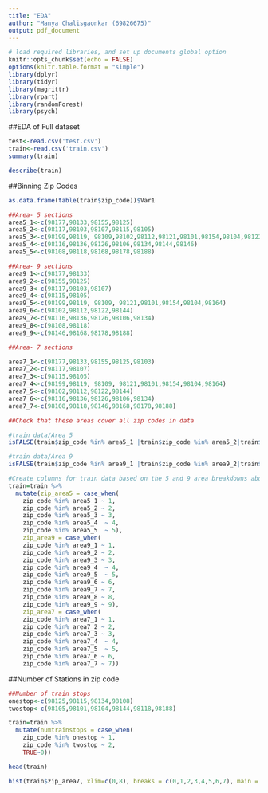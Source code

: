 ```yaml
---
title: "EDA"
author: "Manya Chalisgaonkar (69826675)"
output: pdf_document
---
```


```r
# load required libraries, and set up documents global option
knitr::opts_chunk$set(echo = FALSE)
options(knitr.table.format = "simple")
library(dplyr)
library(tidyr)
library(magrittr)
library(rpart)
library(randomForest)
library(psych)
```

##EDA of Full dataset
```r
test<-read.csv('test.csv')   
train<-read.csv('train.csv')   
summary(train)
```

```r
describe(train)
```


##Binning Zip Codes
```r
as.data.frame(table(train$zip_code))$Var1
```


```r
##Area- 5 sections
area5_1<-c(98177,98133,98155,98125)
area5_2<-c(98117,98103,98107,98115,98105)
area5_3<-c(98199,98119, 98109,98102,98112,98121,98101,98154,98104,98122,98164)
area5_4<-c(98116,98136,98126,98106,98134,98144,98146)
area5_5<-c(98108,98118,98168,98178,98188)

##Area- 9 sections
area9_1<-c(98177,98133)
area9_2<-c(98155,98125)
area9_3<-c(98117,98103,98107)
area9_4<-c(98115,98105)
area9_5<-c(98199,98119, 98109, 98121,98101,98154,98104,98164)
area9_6<-c(98102,98112,98122,98144)
area9_7<-c(98116,98136,98126,98106,98134)
area9_8<-c(98108,98118)
area9_9<-c(98146,98168,98178,98188)
```


```r
##Area- 7 sections

area7_1<-c(98177,98133,98155,98125,98103)
area7_2<-c(98117,98107)
area7_3<-c(98115,98105)
area7_4<-c(98199,98119, 98109, 98121,98101,98154,98104,98164)
area7_5<-c(98102,98112,98122,98144)
area7_6<-c(98116,98136,98126,98106,98134)
area7_7<-c(98108,98118,98146,98168,98178,98188)

```


```r
##Check that these areas cover all zip codes in data

#train data/Area 5
isFALSE(train$zip_code %in% area5_1 |train$zip_code %in% area5_2|train$zip_code %in% area5_3|train$zip_code %in% area5_4|train$zip_code %in% area5_5)

#train data/Area 9
isFALSE(train$zip_code %in% area9_1 |train$zip_code %in% area9_2|train$zip_code %in% area9_3|train$zip_code %in% area9_4|train$zip_code %in% area9_5|train$zip_code %in% area9_6|train$zip_code %in% area9_7|train$zip_code %in% area9_8|train$zip_code %in% area9_9)

```


```r
#Create columns for train data based on the 5 and 9 area breakdowns above
train=train %>%
  mutate(zip_area5 = case_when(
    zip_code %in% area5_1 ~ 1,
    zip_code %in% area5_2 ~ 2,
    zip_code %in% area5_3 ~ 3,
    zip_code %in% area5_4  ~ 4,
    zip_code %in% area5_5  ~ 5), 
    zip_area9 = case_when(
    zip_code %in% area9_1 ~ 1,
    zip_code %in% area9_2 ~ 2,
    zip_code %in% area9_3 ~ 3,
    zip_code %in% area9_4  ~ 4,
    zip_code %in% area9_5  ~ 5,
    zip_code %in% area9_6 ~ 6,
    zip_code %in% area9_7 ~ 7,
    zip_code %in% area9_8 ~ 8,
    zip_code %in% area9_9 ~ 9),
    zip_area7 = case_when(
    zip_code %in% area7_1 ~ 1,
    zip_code %in% area7_2 ~ 2,
    zip_code %in% area7_3 ~ 3,
    zip_code %in% area7_4  ~ 4,
    zip_code %in% area7_5  ~ 5,
    zip_code %in% area7_6 ~ 6,
    zip_code %in% area7_7 ~ 7))

```


##Number of Stations in zip code
```r
##Number of train stops
onestop<-c(98125,98115,98134,98108)
twostop<-c(98105,98101,98104,98144,98118,98188)

train=train %>%
  mutate(numtrainstops = case_when(
    zip_code %in% onestop ~ 1,
    zip_code %in% twostop ~ 2,
    TRUE~0))
```

```r
head(train)
```

```r
hist(train$zip_area7, xlim=c(0,8), breaks = c(0,1,2,3,4,5,6,7), main = "Histogram with 7 Zip Code bins")
```

















